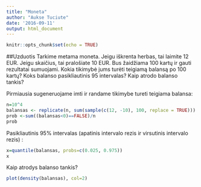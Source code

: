---
title: "Moneta"
author: "Aukse Tuciute"
date: '2016-09-11'
output: html_document
---

```{r setup, include=FALSE}
knitr::opts_chunk$set(echo = TRUE)
```

##Uzduotis
Tarkime metama moneta. Jeigu iškrenta herbas, tai laimite $12$ EUR. Jeigu skaičius, tai pralošiate $10$ EUR. Bus žaidžiama $100$ kartų ir gauti rezultatai sumuojami. Kokia tikimybė jums turėti teigiamą balansą po $100$ kartų? Koks balanso pasikliautinis $95%$ intervalas? Kaip atrodo balanso tankis?



Pirmiausia sugeneruojame imti ir randame tikimybe tureti teigiama balansa:
```{r}
n=10^4
balansas <- replicate(n, sum(sample(c(12, -10), 100, replace = TRUE)))
prob <-sum((balansas<0)==FALSE)/n
prob
```

Pasikliautinis 95% intervalas (apatinis intervalo rezis ir virsutinis intervalo rezis) :
```{r}
x=quantile(balansas, probs=c(0.025, 0.975))
x
```

Kaip atrodys balanso tankis?
```{r}
plot(density(balansas), col=2)
```